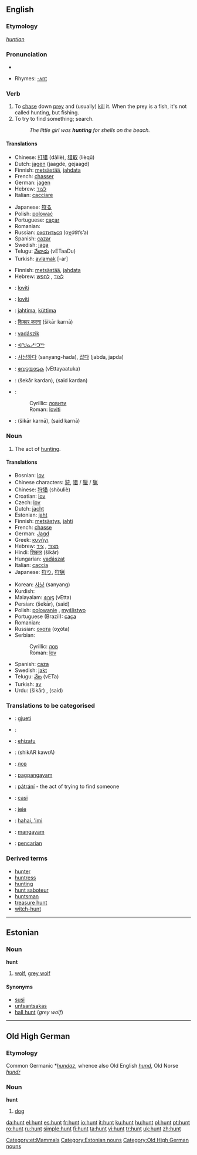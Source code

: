 {{see|Hunt}}
{{wikipediadab}}
==English==

===Etymology===
{{OE.}} ''[[huntian]]''

===Pronunciation===
*{{audio|en-us-hunt.ogg|Audio (US)}}

*Rhymes: [[Rhymes:English:-ʌnt|-ʌnt]]

===Verb===
{{en-verb}}

# To [[chase]] down [[prey]] and (usually) [[kill]] it. When the prey is a fish, it's not called hunting, but fishing.
# To try to find something; search.
#: ''The little girl was '''hunting''' for shells on the beach.''

====Translations====
{{trans-top|To chase down prey}}
*Chinese: [[打猎]] (dǎliè), [[猎取]] (lièqǔ)
*Dutch: [[jagen]] (jaagde, gejaagd)
*Finnish: [[metsästää]], [[jahdata]] 
*French: [[chasser]]
*German: [[jagen]]
*Hebrew: [[לצוד]] {{romanization of Hebrew|latsúd}}
*Italian: [[cacciare]]
{{trans-mid}}
*Japanese: [[狩る]]
*Polish: [[polować]]
*Portuguese: [[caçar]]
*Romanian: {{trad|ro|vâna}}
*Russian: [[охотиться]] (oχótit’s’a) {{impf}}
*Spanish: [[cazar]]
*Swedish: [[jaga]]
*Telugu: [[వేటాడు]] (vETaaDu)
*Turkish: [[avlamak]] [-ar]
{{trans-bottom}}

{{trans-top|To search for something}}
*Finnish: [[metsästää]], [[jahdata]]
*Hebrew: [[לצוד]] {{romanization of Hebrew|latsúd}}, [[לחפש]] {{romanization of Hebrew|lekhapés}}
{{mid}}
{{trans-bottom}}

{{checktrans}}
*{{ttbc|Bosnian}}: [[loviti]]
*{{ttbc|Croatian}}: [[loviti]]
*{{ttbc|Estonian}}: [[jahtima]], [[küttima]]
*{{ttbc|Hindi}}: [[शिकार करना]] (šikār karnā)
*{{ttbc|Hungarian}}: [[vadászik]]
*{{ttbc|Inuktitut}}: [[ᐊᖑᓇᓱᒃᑐᖅ]]
*{{ttbc|Korean}}: [[사냥하다]] (sanyang-hada), [[잡다]] (jabda, japda)
*{{ttbc|Malayalam}}: [[വേട്ടയാടുക]] (vEttayaatuka)
*{{ttbc|Persian}}: {{FAchar|[[شکار کردن]]}} (šekār kardan), {{FAchar|[[صید کردن]]}} (said kardan)
*{{ttbc|Serbian}}:
*:Cyrillic: [[ловити]]
*:Roman: [[loviti]]
*{{ttbc|Urdu}}: {{URchar|[[شکار کرنا]]}} (šikār karnā), {{URchar|[[صید کرنا]]}} (said karnā)

===Noun===
{{en-noun}}

# The act of [[hunting]].

====Translations====
{{trans-top|The act of hunting, shooting}}
*Bosnian: [[lov]] {{m}}
*Chinese characters: [[狩]], [[猎]] / [[獵]] / [[猟]]
*Chinese: [[狩猎]] (shòuliè)
*Croatian: [[lov]] {{m}}
*Czech: [[lov]] {{m}}
*Dutch: [[jacht]] {{m}}
*Estonian: [[jaht]]
*Finnish: [[metsästys]], [[jahti]]
*French: [[chasse]] {{f}}
*German: [[Jagd]] {{f}}
*Greek: [[κυνήγι]] {{n}}
*Hebrew: [[מצוד]] {{romanization of Hebrew|matsód}} {{m}}, [[ציד]] {{romanization of Hebrew|tsáyid}} {{m}}
*Hindi: [[शिकार]] (šikār) {{m}}
*Hungarian: [[vadászat]]
*Italian: [[caccia]] {{f}}
*Japanese: [[狩り]], [[狩猟]]
{{trans-mid}}
*Korean: [[사냥]] (sanyang)
*Kurdish: {{KUchar|[[ڕاو]]}}
*Malayalam: [[വേട്ട]] (vEtta)
*Persian: {{FAchar|[[شکار]]}} (šekār), {{FAchar|[[صید]]}} (said)
*Polish: [[polowanie]] {{n}}, [[myślistwo]] {{n}}
*Portuguese (Brazil): [[caça]]
*Romanian: {{trad|ro|vânătoare}}
*Russian: [[охота]] (oχóta) {{f}}
*Serbian:
*:Cyrillic: [[лов]] {{m}}
*:Roman: [[lov#Serbian|lov]] {{m}}
*Spanish: [[caza]] {{f}}
*Swedish: [[jakt]] {{c}}
*Telugu: [[వేట]] (vETa)
*Turkish: [[av]]
*Urdu: {{URchar|[[شکار]]}} (šikār) {{m}}, {{URchar|[[صید]]}} (said) {{f}}
{{trans-bottom}}

===Translations to be categorised===
{{checktrans}}
*{{ttbc|Albanian}}: [[gjueti]]
*{{ttbc|Arabic}}: {{ARchar|[[مطاردة]]}}
*{{ttbc|Basque}}: [[ehizatu]]
*{{ttbc|Bengali}}: (shikAR kawrA)
*{{ttbc|Bulgarian}}: [[лов]]
*{{ttbc|Cebuano}}: [[pagpangayam]]
*{{ttbc|Czech}}: [[pátrání]] {{n}} - the act of trying to find someone
*{{ttbc|Esperanto}}: [[casi]]
*{{ttbc|Frisian}}: [[jeie]]
*{{ttbc|Hawaiian}}: [[hahai, 'imi]]
*{{ttbc|Ilongo}}: [[mangayam]]
*{{ttbc|Indonesian}}: [[pencarian]]

===Derived terms===
*[[hunter]]
*[[huntress]]
*[[hunting]]
*[[hunt saboteur]]
*[[huntsman]]
*[[treasure hunt]]
*[[witch-hunt]]

----

==Estonian==
{{Wikipedia|lang=et}}
===Noun===
'''hunt'''

# [[wolf]], [[grey wolf]]

====Synonyms====
*[[susi]]
*[[untsantsakas]]
*[[hall hunt]] (''grey wolf'')

[[Category:et:Mammals]]
[[Category:Estonian nouns]]

----

==Old High German==

===Etymology===
Common Germanic *''[[hundaz]]'', whence also Old English ''[[hund]]'', Old Norse ''[[hundr]]''

===Noun===
'''hunt''' {{m}}

# [[dog]]

[[Category:Old High German nouns]]

[[da:hunt]]
[[el:hunt]]
[[es:hunt]]
[[fr:hunt]]
[[io:hunt]]
[[it:hunt]]
[[ku:hunt]]
[[hu:hunt]]
[[pl:hunt]]
[[pt:hunt]]
[[ro:hunt]]
[[ru:hunt]]
[[simple:hunt]]
[[fi:hunt]]
[[ta:hunt]]
[[vi:hunt]]
[[tr:hunt]]
[[uk:hunt]]
[[zh:hunt]]